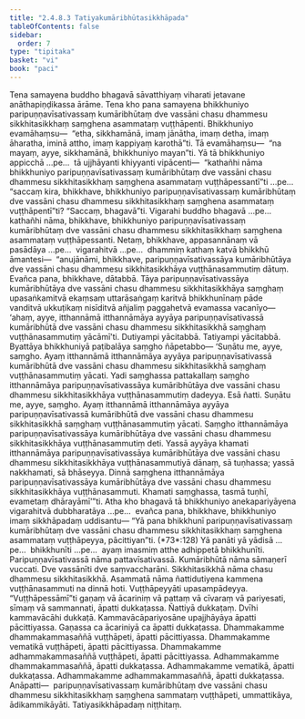 ```yaml
---
title: "2.4.8.3 Tatiyakumāribhūtasikkhāpada"
tableOfContents: false
sidebar:
  order: 7
type: "tipitaka"
basket: "vi"
book: "paci"
---
```



<DynamicBreadcrumb />

<Division number="1130" book="paci" bookNo="2" page="436">

<Paragraph number="3316" book="paci">
Tena samayena buddho bhagavā sāvatthiyaṃ viharati jetavane anāthapiṇḍikassa ārāme. Tena kho pana samayena bhikkhuniyo paripuṇṇavīsativassaṃ kumāribhūtaṃ dve vassāni chasu dhammesu sikkhitasikkhaṃ saṃghena asammataṃ vuṭṭhāpenti. Bhikkhuniyo evamāhaṃsu—  “etha, sikkhamānā, imaṃ jānātha, imaṃ detha, imaṃ āharatha, iminā attho, imaṃ kappiyaṃ karothā”ti. Tā evamāhaṃsu—  “na mayaṃ, ayye, sikkhamānā, bhikkhuniyo mayan”ti.
</Paragraph>

<Paragraph number="3317" book="paci">
Yā tā bhikkhuniyo appicchā …pe…  tā ujjhāyanti khiyyanti vipācenti—  “kathañhi nāma bhikkhuniyo paripuṇṇavīsativassaṃ kumāribhūtaṃ dve vassāni chasu dhammesu sikkhitasikkhaṃ saṃghena asammataṃ vuṭṭhāpessantī”ti …pe…  “saccaṃ kira, bhikkhave, bhikkhuniyo paripuṇṇavīsativassaṃ kumāribhūtaṃ dve vassāni chasu dhammesu sikkhitasikkhaṃ saṃghena asammataṃ vuṭṭhāpentī”ti? “Saccaṃ, bhagavā”ti. Vigarahi buddho bhagavā …pe…  kathañhi nāma, bhikkhave, bhikkhuniyo paripuṇṇavīsativassaṃ kumāribhūtaṃ dve vassāni chasu dhammesu sikkhitasikkhaṃ saṃghena asammataṃ vuṭṭhāpessanti. Netaṃ, bhikkhave, appasannānaṃ vā pasādāya …pe…  vigarahitvā …pe…  dhammiṃ kathaṃ katvā bhikkhū āmantesi—  “anujānāmi, bhikkhave, paripuṇṇavīsativassāya kumāribhūtāya dve vassāni chasu dhammesu sikkhitasikkhāya vuṭṭhānasammutiṃ dātuṃ. Evañca pana, bhikkhave, dātabbā. Tāya paripuṇṇavīsativassāya kumāribhūtāya dve vassāni chasu dhammesu sikkhitasikkhāya saṃghaṃ upasaṅkamitvā ekaṃsaṃ uttarāsaṅgaṃ karitvā bhikkhunīnaṃ pāde vanditvā ukkuṭikaṃ nisīditvā añjaliṃ paggahetvā evamassa vacanīyo—  ‘ahaṃ, ayye, itthannāmā itthannāmāya ayyāya paripuṇṇavīsativassā kumāribhūtā dve vassāni chasu dhammesu sikkhitasikkhā saṃghaṃ vuṭṭhānasammutiṃ yācāmī’ti. Dutiyampi yācitabbā. Tatiyampi yācitabbā. Byattāya bhikkhuniyā paṭibalāya saṃgho ñāpetabbo—
</Paragraph>

</Division>
<Division number="1131" book="paci" bookNo="2" page="437">

<Paragraph number="3318" book="paci">
‘Suṇātu me, ayye, saṃgho. Ayaṃ itthannāmā itthannāmāya ayyāya paripuṇṇavīsativassā kumāribhūtā dve vassāni chasu dhammesu sikkhitasikkhā saṃghaṃ vuṭṭhānasammutiṃ yācati. Yadi saṃghassa pattakallaṃ saṃgho itthannāmāya paripuṇṇavīsativassāya kumāribhūtāya dve vassāni chasu dhammesu sikkhitasikkhāya vuṭṭhānasammutiṃ dadeyya. Esā ñatti.
</Paragraph>

<Paragraph number="3319" book="paci">
Suṇātu me, ayye, saṃgho. Ayaṃ itthannāmā itthannāmāya ayyāya paripuṇṇavīsativassā kumāribhūtā dve vassāni chasu dhammesu sikkhitasikkhā saṃghaṃ vuṭṭhānasammutiṃ yācati. Saṃgho itthannāmāya paripuṇṇavīsativassāya kumāribhūtāya dve vassāni chasu dhammesu sikkhitasikkhāya vuṭṭhānasammutiṃ deti. Yassā ayyāya khamati itthannāmāya paripuṇṇavīsativassāya kumāribhūtāya dve vassāni chasu dhammesu sikkhitasikkhāya vuṭṭhānasammutiyā dānaṃ, sā tuṇhassa; yassā nakkhamati, sā bhāseyya.
</Paragraph>

<Paragraph number="3320" book="paci">
Dinnā saṃghena itthannāmāya paripuṇṇavīsativassāya kumāribhūtāya dve vassāni chasu dhammesu sikkhitasikkhāya vuṭṭhānasammuti. Khamati saṃghassa, tasmā tuṇhī, evametaṃ dhārayāmī’”ti.
</Paragraph>

<Paragraph number="3321" book="paci">
Atha kho bhagavā tā bhikkhuniyo anekapariyāyena vigarahitvā dubbharatāya …pe…  evañca pana, bhikkhave, bhikkhuniyo imaṃ sikkhāpadaṃ uddisantu—
</Paragraph>

</Division>
<Division number="1132" book="paci" bookNo="2" page="438">

<Paragraph number="3322" book="paci">
<Emphasis>“Yā pana bhikkhunī paripuṇṇavīsativassaṃ kumāribhūtaṃ dve vassāni chasu dhammesu sikkhitasikkhaṃ saṃghena asammataṃ vuṭṭhāpeyya, pācittiyan”</Emphasis>ti. (*73*:<Emphasis>128</Emphasis>)
</Paragraph>

</Division>
<Division number="1133" book="paci" bookNo="2" page="438">

<Paragraph number="3323" book="paci">
<Emphasis>Yā panā</Emphasis>ti yā yādisā …pe…  <Emphasis>bhikkhunī</Emphasis>ti …pe…  ayaṃ imasmiṃ atthe adhippetā bhikkhunīti.
</Paragraph>

<Paragraph number="3324" book="paci">
<Emphasis>Paripuṇṇavīsativassā</Emphasis> nāma pattavīsativassā. <Emphasis>Kumāribhūtā</Emphasis> nāma sāmaṇerī vuccati. <Emphasis>Dve vassānī</Emphasis>ti dve saṃvaccharāni. <Emphasis>Sikkhitasikkhā</Emphasis> nāma chasu dhammesu sikkhitasikkhā. <Emphasis>Asammatā</Emphasis> nāma ñattidutiyena kammena vuṭṭhānasammuti na dinnā hoti. <Emphasis>Vuṭṭhāpeyyā</Emphasis>ti upasampādeyya.
</Paragraph>

<Paragraph number="3325" book="paci">
“Vuṭṭhāpessāmī”ti gaṇaṃ vā ācariniṃ vā pattaṃ vā cīvaraṃ vā pariyesati, sīmaṃ vā sammannati, āpatti dukkaṭassa. Ñattiyā dukkaṭaṃ. Dvīhi kammavācāhi dukkaṭā. Kammavācāpariyosāne upajjhāyāya āpatti pācittiyassa. Gaṇassa ca ācariniyā ca āpatti dukkaṭassa.
</Paragraph>

</Division>
<Division number="1134" book="paci" bookNo="2" page="438">

<Paragraph number="3326" book="paci">
Dhammakamme dhammakammasaññā vuṭṭhāpeti, āpatti pācittiyassa. Dhammakamme vematikā vuṭṭhāpeti, āpatti pācittiyassa. Dhammakamme adhammakammasaññā vuṭṭhāpeti, āpatti pācittiyassa.
</Paragraph>

<Paragraph number="3327" book="paci">
Adhammakamme dhammakammasaññā, āpatti dukkaṭassa. Adhammakamme vematikā, āpatti dukkaṭassa. Adhammakamme adhammakammasaññā, āpatti dukkaṭassa.
</Paragraph>

</Division>
<Division number="1135" book="paci" bookNo="2" page="438">

<Paragraph number="3328" book="paci">
Anāpatti—  paripuṇṇavīsativassaṃ kumāribhūtaṃ dve vassāni chasu dhammesu sikkhitasikkhaṃ saṃghena sammataṃ vuṭṭhāpeti, ummattikāya, ādikammikāyāti.

</Paragraph>
</Division>

<Paragraph number="3329" type="center" book="paci">
Tatiyasikkhāpadaṃ niṭṭhitaṃ.
</Paragraph>